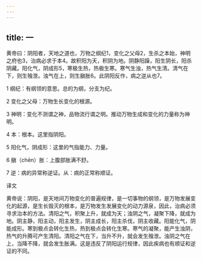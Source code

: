 ```yaml
---
---
---
```

title: 一
---




黄帝曰：阴阳者，天地之道也，万物之纲纪1，变化之父母2，生杀之本始，神明之府也3，治病必求于本4。故积阳为天，积阴为地。阴静阳躁，阳生阴长，阳杀阴藏。阳化气，阴成形5，寒极生热，热极生寒。寒气生浊，热气生清。清气在下，则生飱泄。浊气在上，则生䐜胀6。此阴阳反作，病之逆从也7。

1 纲纪：有纲领的意思。总的为纲，分支为纪。

2 变化之父母：万物生长变化的根源。

3 神明：变化不测谓之神，品物流行谓之明。推动万物生成和变化的力量称为神明。

4 本：根本。这里指阴阳。

5 阳化气，阴成形：这里的气指能力、力量。

6 䐜（chēn）胀：上腹部胀满不舒。

7 逆：病的异常称逆证。从：病的正常称顺证。

译文

黄帝说：阴阳，是天地间万物变化的普遍规律，是一切事物的纲领，是万物发展变化的起源，是生长毁灭的根本，是万物发生发展变化的动力源泉，因此，治病必须寻求治本的方法。清阳之气，积聚上升，就成为天；浊阴之气，凝聚下降，就成为地。阴主静，阳主动，阳主发生，阴主成长，阳主杀伐，阴主收藏。阳能化气，阴能成形。寒到极点会转化生热，热到极点会转化生寒。寒气的凝聚，能产生浊阴，热气的升腾可产生清阳。清阳之气在下，当升不升，就会发生飱泄。浊阴之气在上，当降不降，就会发生胀满。这是违反了阴阳运行规律，因此疾病也有顺证和逆证的不同。